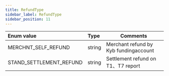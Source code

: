 ```yaml
---
title: RefundType
sidebar_label: RefundType
sidebar_position: 11
---
```

| Enum value| Type | Comments|
|:----- |:-----|------ |
|MERCHNT_SELF_REFUND|string|Merchant refund by Kyb fundingaccount|
|STAND_SETTLEMENT_REFUND|string|Settlement refund on T1、T7 report|